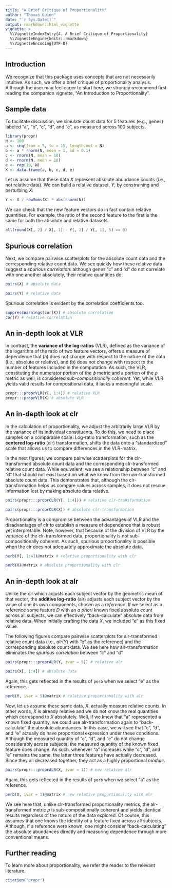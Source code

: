 ```yaml
---
title: "A Brief Critique of Proportionality"
author: "Thomas Quinn"
date: "`r Sys.Date()`"
output: rmarkdown::html_vignette
vignette: >
  %\VignetteIndexEntry{4. A Brief Critique of Proportionality}
  %\VignetteEngine{knitr::rmarkdown}
  %\VignetteEncoding{UTF-8}
---
```


## Introduction

We recognize that this package uses concepts that are not necessarily intuitive. As such, we offer a brief critique of proportionality analysis. Although the user may feel eager to start here, we strongly recommend first reading the companion vignette, "An Introduction to Proportionality".

## Sample data

To facilitate discussion, we simulate count data for 5 features (e.g., genes) labeled "a", "b", "c", "d", and "e", as measured across 100 subjects.

```r
library(propr)
N <- 100
a <- seq(from = 5, to = 15, length.out = N)
b <- a * rnorm(N, mean = 1, sd = 0.1)
c <- rnorm(N, mean = 10)
d <- rnorm(N, mean = 10)
e <- rep(10, N)
X <- data.frame(a, b, c, d, e)
```

Let us assume that these data $X$ represent absolute abundance counts (i.e., not relative data). We can build a relative dataset, $Y$, by constraining and perturbing $X$:

```r
Y <- X / rowSums(X) * abs(rnorm(N))
```

We can check that the new feature vectors do in fact contain relative quantities. For example, the ratio of the second feature to the first is the same for both the absolute and relative datasets.

```r
all(round(X[, 2] / X[, 1] - Y[, 2] / Y[, 1], 5) == 0)
```

## Spurious correlation

Next, we compare pairwise scatterplots for the absolute count data and the corresponding relative count data. We see quickly how these relative data suggest a *spurious correlation*: although genes "c" and "d" do not correlate with one another absolutely, their relative quantities do.

```r
pairs(X) # absolute data
```

```r
pairs(Y) # relative data
```

Spurious correlation is evident by the correlation coefficients too.

```r
suppressWarnings(cor(X)) # absolute correlation
cor(Y) # relative correlation
```

## An in-depth look at VLR

In contrast, the **variance of the log-ratios** (VLR), defined as the variance of the logarithm of the ratio of two feature vectors, offers a measure of dependence that (a) does not change with respect to the nature of the data (i.e., absolute or relative), and (b) does not change with respect to the number of features included in the computation. As such, the VLR, constituting the numerator portion of the $\phi$ metric and a portion of the $\rho$ metric as well, is considered *sub-compositionally coherent*. Yet, while VLR yields valid results for compositional data, it lacks a meaningful scale.

```r
propr:::proprVLR(Y[, 1:4]) # relative VLR
propr:::proprVLR(X) # absolute VLR
```

## An in-depth look at clr

In the calculation of proportionality, we adjust the arbitrarily large VLR by the variance of its individual constituents. To do this, we need to place samples on a comparable scale. Log-ratio transformation, such as the **centered log-ratio** (clr) transformation, shifts the data onto a "standardized" scale that allows us to compare differences in the VLR-matrix.

In the next figures, we compare pairwise scatterplots for the clr-transformed absolute count data and the corresponding clr-transformed relative count data. While equivalent, we see a relationship between "c" and "d" that should not exist based on what we know from the non-transformed absolute count data. This demonstrates that, although the clr-transformation helps us compare values across samples, it does not rescue information lost by making absolute data relative.

```r
pairs(propr:::proprCLR(Y[, 1:4])) # relative clr-transformation
```

```r
pairs(propr:::proprCLR(X)) # absolute clr-transformation
```

Proportionality is a compromise between the advantages of VLR and the disadvantages of clr to establish a measure of dependence that is robust yet interpretable. Note, however, that because of the division of VLR by the variance of the clr-transformed data, proportionality is not sub-compositionally coherent. As such, spurious proportionality is possible when the clr does not adequately approximate the absolute data.

```r
perb(Y[, 1:4])@matrix # relative proportionality with clr
```

```r
perb(X)@matrix # absolute proportionality with clr
```

## An in-depth look at alr

Unlike the clr which adjusts each subject vector by the geometric mean of that vector, the **additive log-ratio** (alr) adjusts each subject vector by the value of one its own components, chosen as a *reference*. If we select as a reference some feature $D$ with an *a priori* known fixed absolute count across all subjects, we can effectively "back-calculate" absolute data from relative data. When initially crafting the data $X$, we included "e" as this fixed value.

The following figures compare pairwise scatterplots for alr-transformed relative count data (i.e., $alr(Y)$ with "e" as the reference) and the corresponding absolute count data. We see here how alr-transformation eliminates the *spurious correlation* between "c" and "d".

```r
pairs(propr:::proprALR(Y, ivar = 5)) # relative alr
```

```r
pairs(X[, 1:4]) # absolute data
```

Again, this gets reflected in the results of `perb` when we select "e" as the reference.

```r
perb(Y, ivar = 5)@matrix # relative proportionality with alr
```

Now, let us assume these same data, $X$, actually measure relative counts. In other words, $X$ is already relative and we do not know the real quantities which correspond to $X$ absolutely. Well, if we knew that "a" represented a known fixed quantity, we could use alr-transformation again to "back-calculate" the absolute abundances. In this case, we will see that "c", "d", and "e" actually do have proportional expression under these conditions. Although the measured quantity of "c", "d", and "e" do not change considerably across subjects, the measured quantity of the known fixed feature does change. As such. whenever "a" increases while "c", "d", and "e" remains the same, the latter three features have actually decreased. Since they all decreased together, they act as a highly proportional *module*.

```r
pairs(propr:::proprALR(X, ivar = 1)) # new relative alr
```

Again, this gets reflected in the results of `perb` when we select "a" as the reference.

```r
perb(X, ivar = 1)@matrix # new relative proportionality with alr
```

We see here that, unlike clr-transformed proportionality metrics, the alr-transformed metric $\rho$ is sub-compositionally coherent and yields identical results regardless of the nature of the data explored. Of course, this assumes that one knows the identity of a feature fixed across all subjects. Although, if a reference were known, one might consider "back-calculating" the absolute abundances directly and measuring dependence through more conventional means.

## Further reading

To learn more about proportionality, we refer the reader to the relevant literature.

```r
citation("propr")
```
